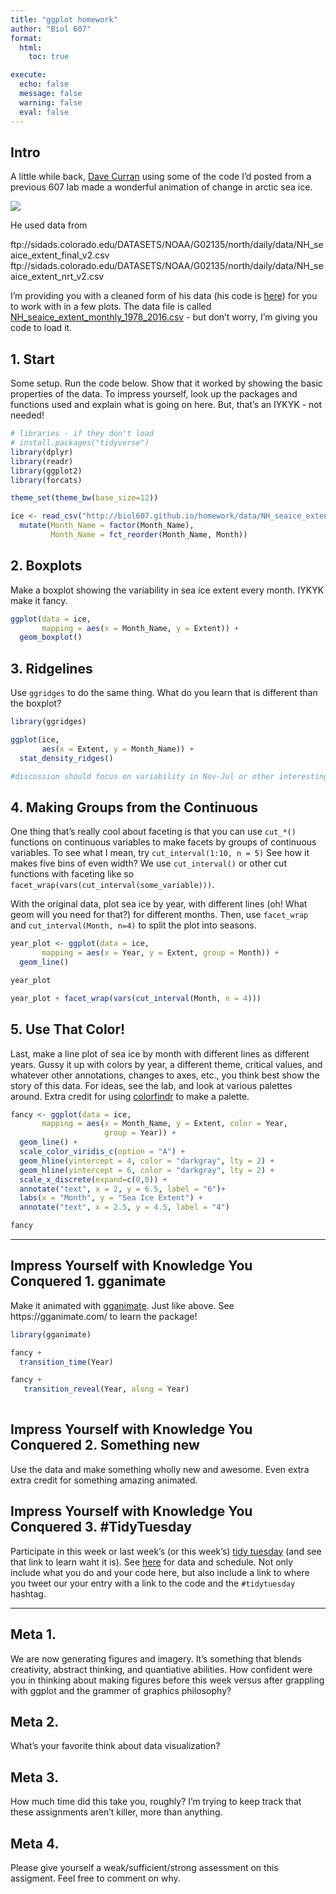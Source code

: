 ```yaml
---
title: "ggplot homework"
author: "Biol 607"
format: 
  html:
    toc: true

execute:
  echo: false
  message: false
  warning: false
  eval: false
---
```



## Intro

A little while back, [Dave Curran](https://twitter.com/iamreddave) using some of the code I'd posted from a previous 607 lab made a wonderful animation of change in arctic sea ice.

![](https://i.redd.it/9r9ook3d5xlx.gif)

He used data from   

ftp://sidads.colorado.edu/DATASETS/NOAA/G02135/north/daily/data/NH_seaice_extent_final_v2.csv
ftp://sidads.colorado.edu/DATASETS/NOAA/G02135/north/daily/data/NH_seaice_extent_nrt_v2.csv

I'm providing you with a cleaned form of his data (his code is [here](https://gist.github.com/cavedave/c5c2224c8c38661236c1c1ce894fd28f)) for you to work with in a few plots. The data file is called [NH_seaice_extent_monthly_1978_2016.csv](https://biol607.github.io/homework/data/NH_seaice_extent_monthly_1978_2016.csv) - but don't worry, I'm giving you code to load it.

## 1. Start
Some setup. Run the code below. Show that it worked by showing the basic properties of the data. To impress yourself, look up the packages and functions used and explain what is going on here. But, that's an IYKYK - not needed!

```r
# libraries - if they don't load
# install.packages("tidyverse")
library(dplyr)
library(readr)
library(ggplot2)
library(forcats)

theme_set(theme_bw(base_size=12))

ice <- read_csv("http://biol607.github.io/homework/data/NH_seaice_extent_monthly_1978_2016.csv") %>%
  mutate(Month_Name = factor(Month_Name),
         Month_Name = fct_reorder(Month_Name, Month))
```


## 2. Boxplots
Make a boxplot showing the variability in sea ice extent every month. IYKYK make it fancy.

```r
ggplot(data = ice,
       mapping = aes(x = Month_Name, y = Extent)) +
  geom_boxplot()
```

## 3. Ridgelines
Use `ggridges` to do the same thing. What do you learn that is different than the boxplot?

```r
library(ggridges)

ggplot(ice,
       aes(x = Extent, y = Month_Name)) +
  stat_density_ridges()

#discussion should focus on variability in Nov-Jul or other interesting points
```

## 4. Making Groups from the Continuous
One thing that's really cool about faceting is that you can use `cut_*()` functions on continuous variables to make facets by groups of continuous variables. To see what I mean, try `cut_interval(1:10, n = 5)` See how it makes five bins of even width? We use `cut_interval()` or other cut functions with faceting like so `facet_wrap(vars(cut_interval(some_variable)))`.

With the original data, plot sea ice by year, with different lines (oh! What geom will you need for that?) for different months. Then, use `facet_wrap` and `cut_interval(Month, n=4)` to split the plot into seasons.

```r
year_plot <- ggplot(data = ice,
       mapping = aes(x = Year, y = Extent, group = Month)) +
  geom_line()

year_plot

year_plot + facet_wrap(vars(cut_interval(Month, n = 4)))
```


## 5. Use That Color!
Last, make a line plot of sea ice by month with different lines as different years. Gussy it up with colors by year, a different theme,  critical values, and whatever other annotations, changes to axes, etc., you think best show the story of this data. For ideas, see the lab, and look at various palettes around. Extra credit for using [colorfindr](https://github.com/zumbov2/colorfindr) to make a palette.

```r

fancy <- ggplot(data = ice,
       mapping = aes(x = Month_Name, y = Extent, color = Year,
                     group = Year)) +
  geom_line() +
  scale_color_viridis_c(option = "A") +
  geom_hline(yintercept = 4, color = "darkgray", lty = 2) +
  geom_hline(yintercept = 6, color = "darkgray", lty = 2) +
  scale_x_discrete(expand=c(0,0)) +
  annotate("text", x = 2, y = 6.5, label = "6")+ 
  labs(x = "Month", y = "Sea Ice Extent") +
  annotate("text", x = 2.5, y = 4.5, label = "4")

fancy

```

---

## Impress Yourself with Knowledge You Conquered 1. gganimate
Make it animated with [gganimate](https://gganimate.com/index.html). Just like above. See https://gganimate.com/ to learn the package!


```r
library(gganimate)

fancy +
  transition_time(Year)

fancy +
   transition_reveal(Year, along = Year) 
  
```

## Impress Yourself with Knowledge You Conquered 2.  Something new
Use the data and make something wholly new and awesome. Even extra extra credit for something amazing animated.
  
## Impress Yourself with Knowledge You Conquered 3.  #TidyTuesday
Participate in this week or last week's (or this week's) [tidy tuesday](https://thomasmock.netlify.app/post/tidytuesday-a-weekly-social-data-project-in-r/) (and see that link to learn waht it is). See [here](https://github.com/rfordatascience/tidytuesday) for data and schedule. Not only include what you do and your code here, but also include a link to where you tweet our your entry with a link to the code and the `#tidytuesday` hashtag.

----


## Meta 1. 
We are now generating figures and imagery. It's something that blends  creativity, abstract thinking, and quantiative abilities. How confident were you in thinking about making figures before this week versus after grappling with ggplot and the grammer of graphics philosophy?

## Meta 2. 
What's your favorite think about data visualization?

## Meta 3. 
How much time did this take you, roughly? I'm trying to keep track that these assignments aren't killer, more than anything.  

## Meta 4. 
Please give yourself a weak/sufficient/strong assessment on this assigment. Feel free to comment on why.

